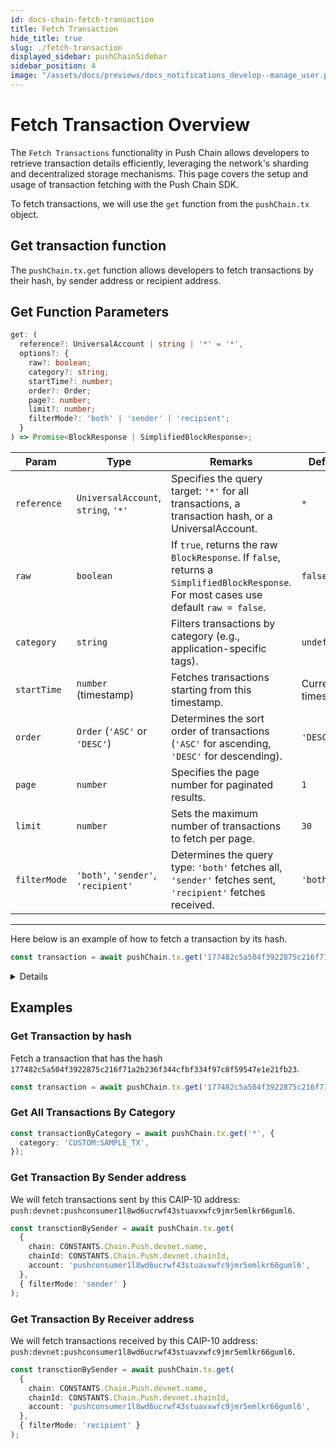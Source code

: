 ```yaml
---
id: docs-chain-fetch-transaction
title: Fetch Transaction
hide_title: true
slug: ./fetch-transaction
displayed_sidebar: pushChainSidebar
sidebar_position: 4
image: "/assets/docs/previews/docs_notifications_develop--manage_user.png"
---
```


# Fetch Transaction Overview

The `Fetch Transactions` functionality in Push Chain allows developers to retrieve transaction details efficiently, leveraging the network's sharding and decentralized storage mechanisms. This page covers the setup and usage of transaction fetching with the Push Chain SDK.

To fetch transactions, we will use the `get` function from the `pushChain.tx` object.


<head>
  <title>{`Fetch Transaction | Push Chain | Push Documentation`}</title>
</head>


## Get transaction function

The `pushChain.tx.get` function allows developers to fetch transactions by their hash, by sender address or recipient address.

## Get Function Parameters

```typescript
get: (
  reference?: UniversalAccount | string | '*' = '*',
  options?: {
    raw?: boolean;
    category?: string;
    startTime?: number;
    order?: Order;
    page?: number;
    limit?: number;
    filterMode?: 'both' | 'sender' | 'recipient';
  }
) => Promise<BlockResponse | SimplifiedBlockResponse>;
```

| Param       | Type               | Remarks                               | Default         |
|-------------|--------------------|---------------------------------------|-----------------|
| `reference`      | `UniversalAccount`, `string`, `'*'`       | Specifies the query target: `'*'` for all transactions, a transaction hash, or a UniversalAccount. | `*`                |
| `raw`            | `boolean`                                | If `true`, returns the raw `BlockResponse`. If `false`, returns a `SimplifiedBlockResponse`. For most cases use default `raw = false`.     | `false`            |
| `category`       | `string`                                 | Filters transactions by category (e.g., application-specific tags).                               | `undefined`        |
| `startTime`      | `number` (timestamp)                     | Fetches transactions starting from this timestamp.                                                | Current timestamp  |
| `order`          | `Order` (`'ASC'` or `'DESC'`)            | Determines the sort order of transactions (`'ASC'` for ascending, `'DESC'` for descending).        | `'DESC'`           |
| `page`           | `number`                                 | Specifies the page number for paginated results.                                                  | `1`                |
| `limit`          | `number`                                 | Sets the maximum number of transactions to fetch per page.                                        | `30`               |
| `filterMode`     | `'both'`, `'sender'`, `'recipient'`       | Determines the query type: `'both'` fetches all, `'sender'` fetches sent, `'recipient'` fetches received. | `'both'`           |

--------

Here below is an example of how to fetch a transaction by its hash.

```typescript
const transaction = await pushChain.tx.get('177482c5a504f3922875c216f71a2b236f344cfbf334f97c8f59547e1e21fb23');
```

<Details summary="Expected response">

```typescript
{
  "totalPages": 1,
  "lastTs": "1736076322681",
  "blocks": [
    {
      "blockHash": "36939148bee59c6e1a9d4e6e6fb4e72d407f8667324714c206e64e1485f0f5ee",
      "ts": "1736076322681",
      "totalNumberOfTxns": 1,
      "transactions": [
        {
          "txnHash": "177482c5a504f3922875c216f71a2b236f344cfbf334f97c8f59547e1e21fb23",
          "ts": "1736076322681",
          "blockHash": "36939148bee59c6e1a9d4e6e6fb4e72d407f8667324714c206e64e1485f0f5ee",
          "category": "CUSTOM:SAMPLE_TX",
          "status": "SUCCESS",
          "from": "push:devnet:pushconsumer1l8wd6ucrwf43stuavxwfc9jmr5emlkr66guml6",
          "recipients": {
            "recipients": [
              {
                "address": "eip155:1:0x35B84d6848D16415177c64D64504663b998A6ab4"
              },
              {
                "address": "eip155:97:0xD8634C39BBFd4033c0d3289C4515275102423681"
              }
            ]
          },
          "txnData": "0102030405",
          "sig": "6nmaU8lrzsLu62T9yNhCgFlcGrwmx9lcvyoU63g6g4tgldp0RSNQEVZZJlKn0gPt7AuXTDCb+rW6nkS0Gs6/pxw="
        }
      ]
    }
  ]
}
```

Response properties description:

| **Property**             | **Type**                 | **Description**                                                                                     |
|---------------------------|--------------------------|-----------------------------------------------------------------------------------------------------|
| `totalPages`             | `number`                | The total number of pages available for the query results.                                         |
| `lastTs`                 | `string` (timestamp)    | The timestamp of the last transaction or block in the current response, used for pagination.       |
| `blocks`                 | `array`                 | A list of blocks included in the response. Each block contains its transactions and metadata.      |
| `blocks[].blockHash`     | `string`                | The unique hash of the block. Identifies the block on the blockchain.                              |
| `blocks[].ts`            | `string` (timestamp)    | The timestamp indicating when the block was created.                                               |
| `blocks[].totalNumberOfTxns` | `number`             | The total number of transactions included in the block.                                            |
| `blocks[].transactions`  | `array`                 | A list of transactions included in the block.                                                     |
| `blocks[].transactions[].txnHash` | `string`        | The unique hash of the transaction. Identifies the transaction on the blockchain.                 |
| `blocks[].transactions[].ts` | `string` (timestamp) | The timestamp indicating when the transaction occurred.                                            |
| `blocks[].transactions[].blockHash` | `string`      | The hash of the block that includes this transaction.                                              |
| `blocks[].transactions[].category` | `string`      | The category of the transaction, often application-specific (e.g., `CUSTOM:SAMPLE_TX`).            |
| `blocks[].transactions[].status`  | `string`       | The status of the transaction, such as `SUCCESS` or `FAILED`.                                      |
| `blocks[].transactions[].from`    | `string`       | The sender's address in a chain-agnostic format (e.g., `push:devnet:...`).                         |
| `blocks[].transactions[].recipients` | `object`    | An object containing the list of recipient addresses for the transaction.                         |
| `blocks[].transactions[].recipients.recipients` | `array` | A list of recipient addresses. Each address is specified in a chain-agnostic format.               |
| `blocks[].transactions[].txnData` | `string`       | The transaction data in hexadecimal format.                                                        |
| `blocks[].transactions[].sig`     | `string`       | The digital signature of the transaction, verifying its authenticity.                              |

</Details>

## Examples

### Get Transaction by hash

Fetch a transaction that has the hash `177482c5a504f3922875c216f71a2b236f344cfbf334f97c8f59547e1e21fb23`.

```typescript
const transaction = await pushChain.tx.get('177482c5a504f3922875c216f71a2b236f344cfbf334f97c8f59547e1e21fb23');
```

### Get All Transactions By Category

```typescript
const transactionByCategory = await pushChain.tx.get('*', {
  category: 'CUSTOM:SAMPLE_TX',
});
```

### Get Transaction By Sender address

We will fetch transactions sent by this CAIP-10 address: `push:devnet:pushconsumer1l8wd6ucrwf43stuavxwfc9jmr5emlkr66guml6`.

```typescript
const transctionBySender = await pushChain.tx.get(
  {
    chain: CONSTANTS.Chain.Push.devnet.name,
    chainId: CONSTANTS.Chain.Push.devnet.chainId,
    account: 'pushconsumer1l8wd6ucrwf43stuavxwfc9jmr5emlkr66guml6',
  },
  { filterMode: 'sender' }
);
```

### Get Transaction By Receiver address

We will fetch transactions received by this CAIP-10 address: `push:devnet:pushconsumer1l8wd6ucrwf43stuavxwfc9jmr5emlkr66guml6`.

```typescript
const transctionBySender = await pushChain.tx.get(
  {
    chain: CONSTANTS.Chain.Push.devnet.name,
    chainId: CONSTANTS.Chain.Push.devnet.chainId,
    account: 'pushconsumer1l8wd6ucrwf43stuavxwfc9jmr5emlkr66guml6',
  },
  { filterMode: 'recipient' }
);
```